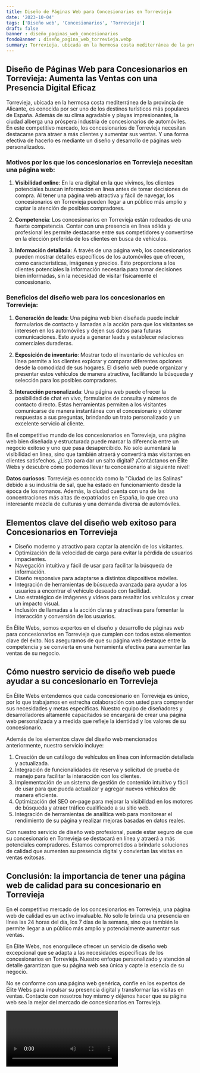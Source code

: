 ```yaml
---
title: Diseño de Páginas Web para Concesionarios en Torrevieja
date: '2023-10-04'
tags: ['Diseño web', 'Concesionarios', 'Torrevieja']
draft: false
banner : diseño_paginas_web_concesionarios
fondoBanner : diseño_pagina_web_torrevieja.webp
summary: Torrevieja, ubicada en la hermosa costa mediterránea de la provincia de Alicante, es conocida por ser uno de los destinos turísticos más populares de España. Además de su clima agradable y playas impresionantes, la ciudad alberga una próspera industria de concesionarios de automóviles. En este competitivo mercado, los concesionarios de Torrevieja necesitan destacarse para atraer a más clientes y aumentar sus ventas. Y una forma efectiva de hacerlo es mediante un diseño y desarrollo de páginas web personalizados.
---
```


## Diseño de Páginas Web para Concesionarios en Torrevieja: Aumenta las Ventas con una Presencia Digital Eficaz

Torrevieja, ubicada en la hermosa costa mediterránea de la provincia de Alicante, es conocida por ser uno de los destinos turísticos más populares de España. Además de su clima agradable y playas impresionantes, la ciudad alberga una próspera industria de concesionarios de automóviles. En este competitivo mercado, los concesionarios de Torrevieja necesitan destacarse para atraer a más clientes y aumentar sus ventas. Y una forma efectiva de hacerlo es mediante un diseño y desarrollo de páginas web personalizados.

### Motivos por los que los concesionarios en Torrevieja necesitan una página web:

1. **Visibilidad online**: En la era digital en la que vivimos, los clientes potenciales buscan información en línea antes de tomar decisiones de compra. Al tener una página web atractiva y fácil de navegar, los concesionarios en Torrevieja pueden llegar a un público más amplio y captar la atención de posibles compradores.

2. **Competencia**: Los concesionarios en Torrevieja están rodeados de una fuerte competencia. Contar con una presencia en línea sólida y profesional les permite destacarse entre sus competidores y convertirse en la elección preferida de los clientes en busca de vehículos.

3. **Información detallada**: A través de una página web, los concesionarios pueden mostrar detalles específicos de los automóviles que ofrecen, como características, imágenes y precios. Esto proporciona a los clientes potenciales la información necesaria para tomar decisiones bien informadas, sin la necesidad de visitar físicamente el concesionario.

### Beneficios del diseño web para los concesionarios en Torrevieja:

1. **Generación de leads**: Una página web bien diseñada puede incluir formularios de contacto y llamadas a la acción para que los visitantes se interesen en los automóviles y dejen sus datos para futuras comunicaciones. Esto ayuda a generar leads y establecer relaciones comerciales duraderas.

2. **Exposición de inventario**: Mostrar todo el inventario de vehículos en línea permite a los clientes explorar y comparar diferentes opciones desde la comodidad de sus hogares. El diseño web puede organizar y presentar estos vehículos de manera atractiva, facilitando la búsqueda y selección para los posibles compradores.

3. **Interacción personalizada**: Una página web puede ofrecer la posibilidad de chat en vivo, formularios de consulta y números de contacto directo. Estas herramientas permiten a los visitantes comunicarse de manera instantánea con el concesionario y obtener respuestas a sus preguntas, brindando un trato personalizado y un excelente servicio al cliente.

En el competitivo mundo de los concesionarios en Torrevieja, una página web bien diseñada y estructurada puede marcar la diferencia entre un negocio exitoso y uno que pasa desapercibido. No solo aumentará la visibilidad en línea, sino que también atraerá y convertirá más visitantes en clientes satisfechos. ¿Listo para dar un salto digital? ¡Contáctanos en Élite Webs y descubre cómo podemos llevar tu concesionario al siguiente nivel!

**Datos curiosos**: Torrevieja es conocida como la "Ciudad de las Salinas" debido a su industria de sal, que ha estado en funcionamiento desde la época de los romanos. Además, la ciudad cuenta con una de las concentraciones más altas de expatriados en España, lo que crea una interesante mezcla de culturas y una demanda diversa de automóviles.

<GifSeo />

<Cta />

## Elementos clave del diseño web exitoso para Concesionarios en Torrevieja

- Diseño moderno y atractivo para captar la atención de los visitantes.
- Optimización de la velocidad de carga para evitar la pérdida de usuarios impacientes.
- Navegación intuitiva y fácil de usar para facilitar la búsqueda de información.
- Diseño responsive para adaptarse a distintos dispositivos móviles.
- Integración de herramientas de búsqueda avanzada para ayudar a los usuarios a encontrar el vehículo deseado con facilidad.
- Uso estratégico de imágenes y vídeos para resaltar los vehículos y crear un impacto visual.
- Inclusión de llamadas a la acción claras y atractivas para fomentar la interacción y conversión de los usuarios.

En Élite Webs, somos expertos en el diseño y desarrollo de páginas web para concesionarios en Torrevieja que cumplen con todos estos elementos clave del éxito. Nos aseguramos de que su página web destaque entre la competencia y se convierta en una herramienta efectiva para aumentar las ventas de su negocio.

## Cómo nuestro servicio de diseño web puede ayudar a su concesionario en Torrevieja

En Élite Webs entendemos que cada concesionario en Torrevieja es único, por lo que trabajamos en estrecha colaboración con usted para comprender sus necesidades y metas específicas. Nuestro equipo de diseñadores y desarrolladores altamente capacitados se encargará de crear una página web personalizada y a medida que refleje la identidad y los valores de su concesionario.

Además de los elementos clave del diseño web mencionados anteriormente, nuestro servicio incluye:

1. Creación de un catálogo de vehículos en línea con información detallada y actualizada.
2. Integración de funcionalidades de reserva y solicitud de prueba de manejo para facilitar la interacción con los clientes.
3. Implementación de un sistema de gestión de contenido intuitivo y fácil de usar para que pueda actualizar y agregar nuevos vehículos de manera eficiente.
4. Optimización del SEO on-page para mejorar la visibilidad en los motores de búsqueda y atraer tráfico cualificado a su sitio web.
5. Integración de herramientas de analítica web para monitorear el rendimiento de su página y realizar mejoras basadas en datos reales.

Con nuestro servicio de diseño web profesional, puede estar seguro de que su concesionario en Torrevieja se destacará en línea y atraerá a más potenciales compradores. Estamos comprometidos a brindarle soluciones de calidad que aumenten su presencia digital y conviertan las visitas en ventas exitosas.

## Conclusión: la importancia de tener una página web de calidad para su concesionario en Torrevieja

En el competitivo mercado de los concesionarios en Torrevieja, una página web de calidad es un activo invaluable. No solo le brinda una presencia en línea las 24 horas del día, los 7 días de la semana, sino que también le permite llegar a un público más amplio y potencialmente aumentar sus ventas.

En Élite Webs, nos enorgullece ofrecer un servicio de diseño web excepcional que se adapta a las necesidades específicas de los concesionarios en Torrevieja. Nuestro enfoque personalizado y atención al detalle garantizan que su página web sea única y capte la esencia de su negocio.

No se conforme con una página web genérica, confíe en los expertos de Élite Webs para impulsar su presencia digital y transformar las visitas en ventas. Contacte con nosotros hoy mismo y déjenos hacer que su página web sea la mejor del mercado de concesionarios en Torrevieja.

<Video />

<CtaBot job='Concesionarios' city='Torrevieja'/>

<Gmaps query='Torrevieja+españa+maps' />